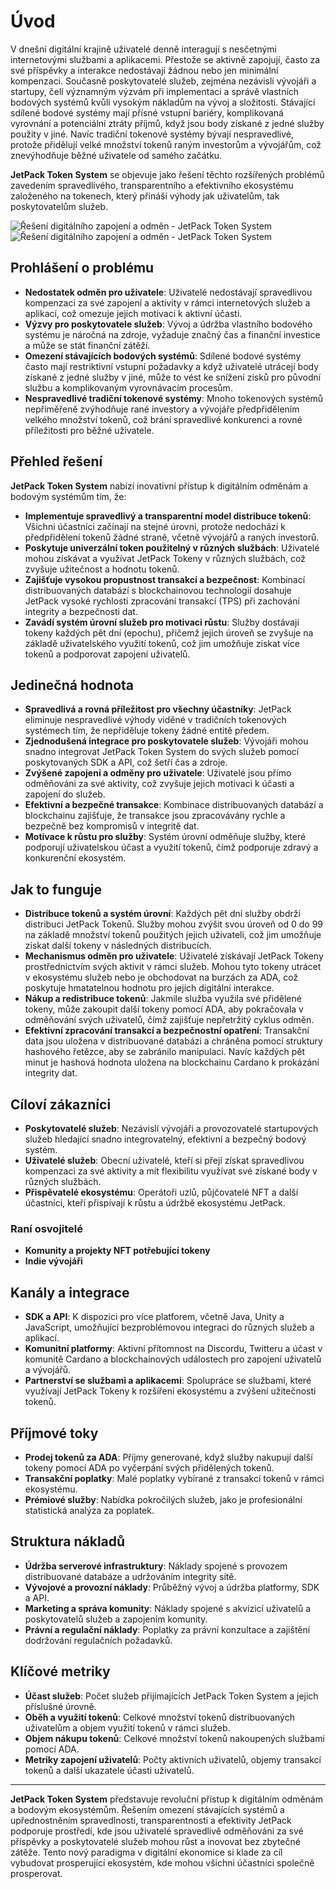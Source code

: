 
# Úvod

V dnešní digitální krajině uživatelé denně interagují s nesčetnými internetovými službami a aplikacemi. Přestože se aktivně zapojují, často za své příspěvky a interakce nedostávají žádnou nebo jen minimální kompenzaci. Současně poskytovatelé služeb, zejména nezávislí vývojáři a startupy, čelí významným výzvám při implementaci a správě vlastních bodových systémů kvůli vysokým nákladům na vývoj a složitosti. Stávající sdílené bodové systémy mají přísné vstupní bariéry, komplikovaná vyrovnání a potenciální ztráty příjmů, když jsou body získané z jedné služby použity v jiné. Navíc tradiční tokenové systémy bývají nespravedlivé, protože přidělují velké množství tokenů raným investorům a vývojářům, což znevýhodňuje běžné uživatele od samého začátku.

**JetPack Token System** se objevuje jako řešení těchto rozšířených problémů zavedením spravedlivého, transparentního a efektivního ekosystému založeného na tokenech, který přináší výhody jak uživatelům, tak poskytovatelům služeb.

<Image src="/images/en/intro.svg" alt="Řešení digitálního zapojení a odměn - JetPack Token System" width={700} height={534} className="dark:hidden"/>
<Image src="/images/en/intro-dark.svg" alt="Řešení digitálního zapojení a odměn - JetPack Token System" width={700} height={534} className="hidden dark:block"/>

## Prohlášení o problému

- **Nedostatek odměn pro uživatele**: Uživatelé nedostávají spravedlivou kompenzaci za své zapojení a aktivity v rámci internetových služeb a aplikací, což omezuje jejich motivaci k aktivní účasti.
- **Výzvy pro poskytovatele služeb**: Vývoj a údržba vlastního bodového systému je náročná na zdroje, vyžaduje značný čas a finanční investice a může se stát finanční zátěží.
- **Omezení stávajících bodových systémů**: Sdílené bodové systémy často mají restriktivní vstupní požadavky a když uživatelé utrácejí body získané z jedné služby v jiné, může to vést ke snížení zisků pro původní službu a komplikovaným vyrovnávacím procesům.
- **Nespravedlivé tradiční tokenové systémy**: Mnoho tokenových systémů nepřiměřeně zvýhodňuje rané investory a vývojáře předpřidělením velkého množství tokenů, což brání spravedlivé konkurenci a rovné příležitosti pro běžné uživatele.

## Přehled řešení

**JetPack Token System** nabízí inovativní přístup k digitálním odměnám a bodovým systémům tím, že:

- **Implementuje spravedlivý a transparentní model distribuce tokenů**: Všichni účastníci začínají na stejné úrovni, protože nedochází k předpřidělení tokenů žádné straně, včetně vývojářů a raných investorů.
- **Poskytuje univerzální token použitelný v různých službách**: Uživatelé mohou získávat a využívat JetPack Tokeny v různých službách, což zvyšuje užitečnost a hodnotu tokenů.
- **Zajišťuje vysokou propustnost transakcí a bezpečnost**: Kombinací distribuovaných databází s blockchainovou technologií dosahuje JetPack vysoké rychlosti zpracování transakcí (TPS) při zachování integrity a bezpečnosti dat.
- **Zavádí systém úrovní služeb pro motivaci růstu**: Služby dostávají tokeny každých pět dní (epochu), přičemž jejich úroveň se zvyšuje na základě uživatelského využití tokenů, což jim umožňuje získat více tokenů a podporovat zapojení uživatelů.

## Jedinečná hodnota

- **Spravedlivá a rovná příležitost pro všechny účastníky**: JetPack eliminuje nespravedlivé výhody viděné v tradičních tokenových systémech tím, že nepřiděluje tokeny žádné entitě předem.
- **Zjednodušená integrace pro poskytovatele služeb**: Vývojáři mohou snadno integrovat JetPack Token System do svých služeb pomocí poskytovaných SDK a API, což šetří čas a zdroje.
- **Zvýšené zapojení a odměny pro uživatele**: Uživatelé jsou přímo odměňováni za své aktivity, což zvyšuje jejich motivaci k účasti a zapojení do služeb.
- **Efektivní a bezpečné transakce**: Kombinace distribuovaných databází a blockchainu zajišťuje, že transakce jsou zpracovávány rychle a bezpečně bez kompromisů v integritě dat.
- **Motivace k růstu pro služby**: Systém úrovní odměňuje služby, které podporují uživatelskou účast a využití tokenů, čímž podporuje zdravý a konkurenční ekosystém.

## Jak to funguje

- **Distribuce tokenů a systém úrovní**: Každých pět dní služby obdrží distribuci JetPack Tokenů. Služby mohou zvýšit svou úroveň od 0 do 99 na základě množství tokenů použitých jejich uživateli, což jim umožňuje získat další tokeny v následných distribucích.
- **Mechanismus odměn pro uživatele**: Uživatelé získávají JetPack Tokeny prostřednictvím svých aktivit v rámci služeb. Mohou tyto tokeny utrácet v ekosystému služeb nebo je obchodovat na burzách za ADA, což poskytuje hmatatelnou hodnotu pro jejich digitální interakce.
- **Nákup a redistribuce tokenů**: Jakmile služba využila své přidělené tokeny, může zakoupit další tokeny pomocí ADA, aby pokračovala v odměňování svých uživatelů, čímž zajišťuje nepřetržitý cyklus odměn.
- **Efektivní zpracování transakcí a bezpečnostní opatření**: Transakční data jsou uložena v distribuované databázi a chráněna pomocí struktury hashového řetězce, aby se zabránilo manipulaci. Navíc každých pět minut je hashová hodnota uložena na blockchainu Cardano k prokázání integrity dat.

## Cíloví zákazníci

- **Poskytovatelé služeb**: Nezávislí vývojáři a provozovatelé startupových služeb hledající snadno integrovatelný, efektivní a bezpečný bodový systém.
- **Uživatelé služeb**: Obecní uživatelé, kteří si přejí získat spravedlivou kompenzaci za své aktivity a mít flexibilitu využívat své získané body v různých službách.
- **Přispěvatelé ekosystému**: Operátoři uzlů, půjčovatelé NFT a další účastníci, kteří přispívají k růstu a údržbě ekosystému JetPack.

### Raní osvojitelé

- **Komunity a projekty NFT potřebující tokeny**
- **Indie vývojáři**

## Kanály a integrace

- **SDK a API**: K dispozici pro více platforem, včetně Java, Unity a JavaScript, umožňující bezproblémovou integraci do různých služeb a aplikací.
- **Komunitní platformy**: Aktivní přítomnost na Discordu, Twitteru a účast v komunitě Cardano a blockchainových událostech pro zapojení uživatelů a vývojářů.
- **Partnerství se službami a aplikacemi**: Spolupráce se službami, které využívají JetPack Tokeny k rozšíření ekosystému a zvýšení užitečnosti tokenů.

## Příjmové toky

- **Prodej tokenů za ADA**: Příjmy generované, když služby nakupují další tokeny pomocí ADA po vyčerpání svých přidělených tokenů.
- **Transakční poplatky**: Malé poplatky vybírané z transakcí tokenů v rámci ekosystému.
- **Prémiové služby**: Nabídka pokročilých služeb, jako je profesionální statistická analýza za poplatek.

## Struktura nákladů

- **Údržba serverové infrastruktury**: Náklady spojené s provozem distribuované databáze a udržováním integrity sítě.
- **Vývojové a provozní náklady**: Průběžný vývoj a údržba platformy, SDK a API.
- **Marketing a správa komunity**: Náklady spojené s akvizicí uživatelů a poskytovatelů služeb a zapojením komunity.
- **Právní a regulační náklady**: Poplatky za právní konzultace a zajištění dodržování regulačních požadavků.

## Klíčové metriky

- **Účast služeb**: Počet služeb přijímajících JetPack Token System a jejich příslušné úrovně.
- **Oběh a využití tokenů**: Celkové množství tokenů distribuovaných uživatelům a objem využití tokenů v rámci služeb.
- **Objem nákupu tokenů**: Celkové množství tokenů nakoupených službami pomocí ADA.
- **Metriky zapojení uživatelů**: Počty aktivních uživatelů, objemy transakcí tokenů a další ukazatele účasti uživatelů.

---

**JetPack Token System** představuje revoluční přístup k digitálním odměnám a bodovým ekosystémům. Řešením omezení stávajících systémů a upřednostněním spravedlnosti, transparentnosti a efektivity JetPack podporuje prostředí, kde jsou uživatelé spravedlivě odměňováni za své příspěvky a poskytovatelé služeb mohou růst a inovovat bez zbytečné zátěže. Tento nový paradigma v digitální ekonomice si klade za cíl vybudovat prosperující ekosystém, kde mohou všichni účastníci společně prosperovat.
